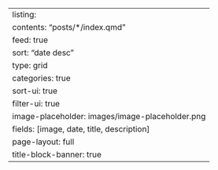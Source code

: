 ---
listing:
  contents: "posts/*/index.qmd"
  feed: true
  sort: "date desc"
  type: grid
  categories: true
  sort-ui: true
  filter-ui: true
  image-placeholder: images/image-placeholder.png
  fields: [image, date, title, description]
page-layout: full
title-block-banner: true
---